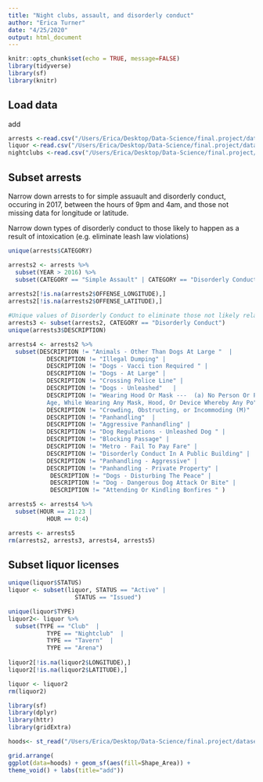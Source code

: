 ```yaml
---
title: "Night clubs, assault, and disorderly conduct"
author: "Erica Turner"
date: "4/25/2020"
output: html_document
---
```


```r
knitr::opts_chunk$set(echo = TRUE, message=FALSE)
library(tidyverse)
library(sf) 
library(knitr) 
```

## Load data

add

```r
arrests <-read.csv("/Users/Erica/Desktop/Data-Science/final.project/datasets/Adult_Arrests.csv")
liquor <-read.csv("/Users/Erica/Desktop/Data-Science/final.project/datasets/Liquor_Licenses.csv")
nightclubs <-read.csv("/Users/Erica/Desktop/Data-Science/final.project/datasets/Night_clubs.csv")

```

## Subset arrests 

Narrow down arrests to for simple assuault and disorderly conduct, occuring in 2017, between the hours of 9pm and 4am, and those not missing data for longitude or latitude. 

Narrow down types of disorderly conduct to those likely to happen as a result of intoxication (e.g. eliminate leash law violations)


```r
unique(arrests$CATEGORY)

arrests2 <- arrests %>%
  subset(YEAR > 2016) %>%
  subset(CATEGORY == "Simple Assault" | CATEGORY == "Disorderly Conduct")
  
arrests2[!is.na(arrests2$OFFENSE_LONGITUDE),]
arrests2[!is.na(arrests2$OFFENSE_LATITUDE),]

#Unique values of Disorderly Conduct to eliminate those not likely related to alcohol  
arrests3 <- subset(arrests2, CATEGORY == "Disorderly Conduct")
unique(arrests3$DESCRIPTION)

arrests4 <- arrests2 %>%
  subset(DESCRIPTION != "Animals - Other Than Dogs At Large "  | 
           DESCRIPTION != "Illegal Dumping" |
           DESCRIPTION != "Dogs - Vacci tion Required " |
           DESCRIPTION != "Dogs - At Large" |
           DESCRIPTION != "Crossing Police Line" |
           DESCRIPTION != "Dogs - Unleashed"   |
           DESCRIPTION != "Wearing Hood Or Mask ---  (a) No Person Or Persons Over 16 Years Of
           Age, While Wearing Any Mask, Hood, Or Device Whereby Any Po" |
           DESCRIPTION != "Crowding, Obstructing, or Incommoding (M)"  |
           DESCRIPTION != "Panhandling"  |
           DESCRIPTION != "Aggressive Panhandling" |
           DESCRIPTION != "Dog Regulations - Unleashed Dog " |
           DESCRIPTION != "Blocking Passage" |
           DESCRIPTION != "Metro - Fail To Pay Fare" |
           DESCRIPTION != "Disorderly Conduct In A Public Building" |
           DESCRIPTION != "Panhandling - Aggressive" |
           DESCRIPTION != "Panhandling - Private Property" |
            DESCRIPTION != "Dogs - Disturbing The Peace" |
            DESCRIPTION != "Dog - Dangerous Dog Attack Or Bite" |
            DESCRIPTION != "Attending Or Kindling Bonfires " )

arrests5 <- arrests4 %>%
  subset(HOUR == 21:23 |
           HOUR == 0:4) 

arrests <- arrests5
rm(arrests2, arrests3, arrests4, arrests5)
```

## Subset liquor licenses

```r

unique(liquor$STATUS)
liquor <- subset(liquor, STATUS == "Active" |
                   STATUS == "Issued")

unique(liquor$TYPE)
liquor2<- liquor %>%
  subset(TYPE == "Club"  |
           TYPE == "Nightclub"  |
           TYPE == "Tavern"  |
           TYPE == "Arena")
           
liquor2[!is.na(liquor2$LONGITUDE),]
liquor2[!is.na(liquor2$LATITUDE),]  

liquor <- liquor2
rm(liquor2)
```


```r
library(sf) 
library(dplyr)
library(httr)
library(gridExtra)

hoods<- st_read("/Users/Erica/Desktop/Data-Science/final.project/datasets/Neighborhood_Clusters/Neighborhood_Clusters.shp")

grid.arrange(
ggplot(data=hoods) + geom_sf(aes(fill=Shape_Area)) +
theme_void() + labs(title="add"))


```


```r

```


